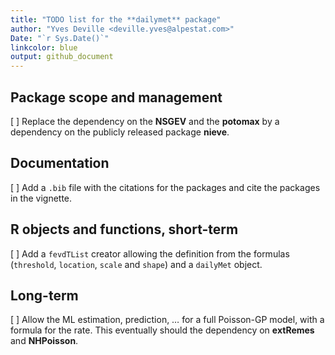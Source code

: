 ```yaml
--- 
title: "TODO list for the **dailymet** package"
author: "Yves Deville <deville.yves@alpestat.com>"
Date: "`r Sys.Date()`"
linkcolor: blue
output: github_document
---
```


## Package scope and management 

[ ] Replace the dependency on the **NSGEV** and the **potomax** by a
    dependency on the publicly released package **nieve**.
  
## Documentation

[ ] Add a `.bib` file with the citations for the packages and
    cite the packages in the vignette.

## R objects and functions, short-term

[ ] Add a `fevdTList` creator allowing the definition from the
    formulas (`threshold`, `location`, `scale` and `shape`) and a
    `dailyMet` object.

## Long-term

[ ] Allow the ML estimation, prediction, ... for a full Poisson-GP
    model, with a formula for the rate. This eventually should the
    dependency on **extRemes** and **NHPoisson**.


